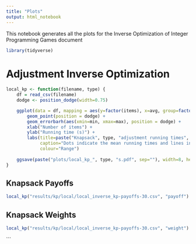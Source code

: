 ```yaml
---
title: "Plots"
output: html_notebook
---
```


This notebook generates all the plots for the Inverse Optimization of Integer Programming Games document


```r
library(tidyverse)
```

# Adjustment Inverse Optimization

```r
local_kp <- function(filename, type) {
    df = read_csv(filename)
    dodge <- position_dodge(width=0.75)

    ggplot(data = df, mapping = aes(y=factor(items), x=avg, group=factor(range), colour=factor(range))) +
        geom_point(position = dodge) + 
        geom_errorbarh(aes(xmin=min, xmax=max), position = dodge) +
        xlab("Number of items") +
        ylab("Running time (s)") +
        labs(title=paste("Knapsack", type, "adjustment running times", sep=" "), 
             caption="Dots indicate the mean running times and lines indicate minimum and maximum",
             colour="Range")
    
    ggsave(paste("plots/local_kp_", type, "s.pdf", sep=""), width=8, height=5)
}
```


## Knapsack Payoffs
```r
local_kp("results/kp/local/local_inverse_kp-payoffs-30.csv", "payoff")

```
## Knapsack Weights
```r
local_kp("results/kp/local/local_inverse_kp-payoffs-30.csv", "weight")
```
```

